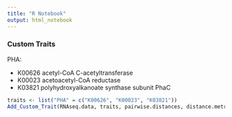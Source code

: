 ```yaml
---
title: "R Notebook"
output: html_notebook
---
```



### Custom Traits
PHA:

- K00626  	acetyl-CoA C-acetyltransferase
- K00023  	acetoacetyl-CoA reductase
- K03821  	polyhydroxyalkanoate synthase subunit PhaC

```r
traits <- list("PHA" = c("K00626", "K00023", "K03821"))
Add_Custom_Trait(RNAseq.data, traits, pairwise.distances, distance.metrics)
```
